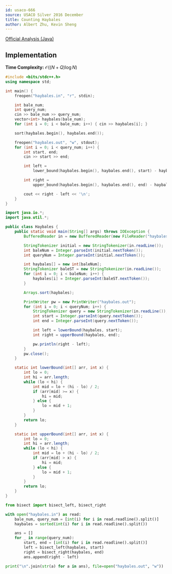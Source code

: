 ```yaml
---
id: usaco-666
source: USACO Silver 2016 December
title: Counting Haybales
author: Albert Zhu, Kevin Sheng
---
```


[Official Analysis (Java)](http://www.usaco.org/current/data/sol_haybales_silver_dec16.html)

## Implementation

**Time Complexity:** $\mathcal{O}((N+Q)\log N)$

<LanguageSection>
<CPPSection>

```cpp
#include <bits/stdc++.h>
using namespace std;

int main() {
	freopen("haybales.in", "r", stdin);

	int bale_num;
	int query_num;
	cin >> bale_num >> query_num;
	vector<int> haybales(bale_num);
	for (int i = 0; i < bale_num; i++) { cin >> haybales[i]; }

	sort(haybales.begin(), haybales.end());

	freopen("haybales.out", "w", stdout);
	for (int i = 0; i < query_num; i++) {
		int start, end;
		cin >> start >> end;

		int left =
		    lower_bound(haybales.begin(), haybales.end(), start) - haybales.begin();

		int right =
		    upper_bound(haybales.begin(), haybales.end(), end) - haybales.begin();

		cout << right - left << '\n';
	}
}
```

</CPPSection>
<JavaSection>

```java
import java.io.*;
import java.util.*;

public class Haybales {
	public static void main(String[] args) throws IOException {
		BufferedReader in = new BufferedReader(new FileReader("haybales.in"));

		StringTokenizer initial = new StringTokenizer(in.readLine());
		int baleNum = Integer.parseInt(initial.nextToken());
		int queryNum = Integer.parseInt(initial.nextToken());

		int haybales[] = new int[baleNum];
		StringTokenizer baleST = new StringTokenizer(in.readLine());
		for (int i = 0; i < baleNum; i++) {
			haybales[i] = Integer.parseInt(baleST.nextToken());
		}

		Arrays.sort(haybales);

		PrintWriter pw = new PrintWriter("haybales.out");
		for (int i = 0; i < queryNum; i++) {
			StringTokenizer query = new StringTokenizer(in.readLine());
			int start = Integer.parseInt(query.nextToken());
			int end = Integer.parseInt(query.nextToken());

			int left = lowerBound(haybales, start);
			int right = upperBound(haybales, end);

			pw.println(right - left);
		}
		pw.close();
	}

	static int lowerBound(int[] arr, int x) {
		int lo = 0;
		int hi = arr.length;
		while (lo < hi) {
			int mid = lo + (hi - lo) / 2;
			if (arr[mid] >= x) {
				hi = mid;
			} else {
				lo = mid + 1;
			}
		}
		return lo;
	}

	static int upperBound(int[] arr, int x) {
		int lo = 0;
		int hi = arr.length;
		while (lo < hi) {
			int mid = lo + (hi - lo) / 2;
			if (arr[mid] > x) {
				hi = mid;
			} else {
				lo = mid + 1;
			}
		}
		return lo;
	}
}
```

</JavaSection>
<PySection>

```py
from bisect import bisect_left, bisect_right

with open("haybales.in") as read:
	bale_num, query_num = [int(i) for i in read.readline().split()]
	haybales = sorted(int(i) for i in read.readline().split())

	ans = []
	for _ in range(query_num):
		start, end = [int(i) for i in read.readline().split()]
		left = bisect_left(haybales, start)
		right = bisect_right(haybales, end)
		ans.append(right - left)

print("\n".join(str(a) for a in ans), file=open("haybales.out", "w"))
```

</PySection>
</LanguageSection>
